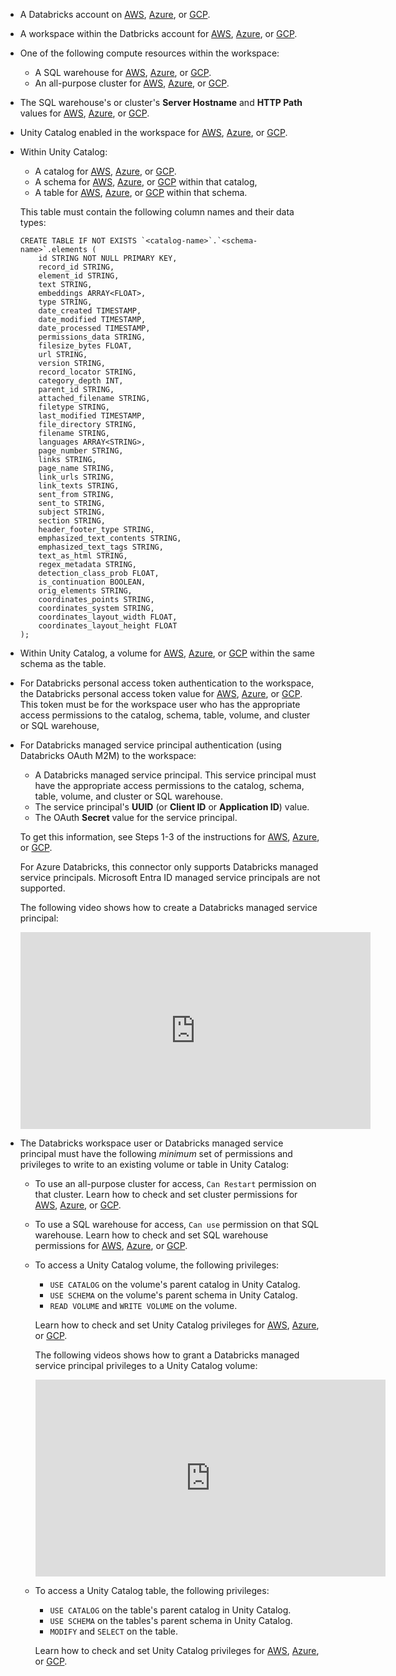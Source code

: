 - A Databricks account on [AWS](https://docs.databricks.com/getting-started/free-trial.html), 
  [Azure](https://learn.microsoft.com/azure/databricks/getting-started/), or 
  [GCP](https://docs.gcp.databricks.com/getting-started/index.html).
- A workspace within the Datbricks account for [AWS](https://docs.databricks.com/admin/workspace/index.html),
  [Azure](https://learn.microsoft.com/azure/databricks/admin/workspace/), or 
  [GCP](https://docs.gcp.databricks.com/admin/workspace/index.html).
- One of the following compute resources within the workspace:

  - A SQL warehouse for [AWS](https://docs.databricks.com/compute/sql-warehouse/create.html), 
    [Azure](https://learn.microsoft.com/azure/databricks/compute/sql-warehouse/create), or 
    [GCP](https://docs.gcp.databricks.com/compute/sql-warehouse/create.html).
  - An all-purpose cluster for [AWS](https://docs.databricks.com/compute/use-compute.html), 
    [Azure](https://learn.microsoft.com/azure/databricks/compute/use-compute), or 
    [GCP](https://docs.gcp.databricks.com/compute/use-compute.html).

- The SQL warehouse's or cluster's **Server Hostname** and **HTTP Path** values for [AWS](https://docs.databricks.com/integrations/compute-details.html), 
  [Azure](https://learn.microsoft.com/azure/databricks/integrations/compute-details), or 
  [GCP](https://docs.gcp.databricks.com/integrations/compute-details.html).
- Unity Catalog enabled in the workspace for [AWS](https://docs.databricks.com/data-governance/unity-catalog/get-started.html),
  [Azure](https://learn.microsoft.com/azure/databricks/data-governance/unity-catalog/get-started), or 
  [GCP](https://docs.gcp.databricks.com/data-governance/unity-catalog/get-started.html). 
- Within Unity Catalog:

  - A catalog 
    for [AWS](https://docs.databricks.com/catalogs/create-catalog.html), 
    [Azure](https://learn.microsoft.com/azure/databricks/catalogs/create-catalog), or 
    [GCP](https://docs.gcp.databricks.com/catalogs/create-catalog.html). 
  - A schema 
    for [AWS](https://docs.databricks.com/schemas/create-schema.html), 
    [Azure](https://learn.microsoft.com/azure/databricks/schemas/create-schema), or 
    [GCP](https://docs.gcp.databricks.com/schemas/create-schema.html)
    within that catalog, 
  - A table 
    for [AWS](https://docs.databricks.com/tables/managed.html), 
    [Azure](https://learn.microsoft.com/azure/databricks/tables/managed), or 
    [GCP](https://docs.gcp.databricks.com/tables/managed.html)
    within that schema.

  This table must contain the following column names and their data types:

  ```text
  CREATE TABLE IF NOT EXISTS `<catalog-name>`.`<schema-name>`.elements (
      id STRING NOT NULL PRIMARY KEY,
      record_id STRING,
      element_id STRING,
      text STRING,
      embeddings ARRAY<FLOAT>,
      type STRING,
      date_created TIMESTAMP,
      date_modified TIMESTAMP,
      date_processed TIMESTAMP,
      permissions_data STRING,
      filesize_bytes FLOAT,
      url STRING,
      version STRING,
      record_locator STRING,
      category_depth INT,
      parent_id STRING,
      attached_filename STRING,
      filetype STRING,
      last_modified TIMESTAMP,
      file_directory STRING,
      filename STRING,
      languages ARRAY<STRING>,
      page_number STRING,
      links STRING,
      page_name STRING,
      link_urls STRING,
      link_texts STRING,
      sent_from STRING,
      sent_to STRING,
      subject STRING,
      section STRING,
      header_footer_type STRING,
      emphasized_text_contents STRING,
      emphasized_text_tags STRING,
      text_as_html STRING,
      regex_metadata STRING,
      detection_class_prob FLOAT,
      is_continuation BOOLEAN,
      orig_elements STRING,
      coordinates_points STRING,
      coordinates_system STRING,
      coordinates_layout_width FLOAT,
      coordinates_layout_height FLOAT
  );
  ```

- Within Unity Catalog, a volume 
  for [AWS](https://docs.databricks.com/volumes/utility-commands.html), 
  [Azure](https://learn.microsoft.com/azure/databricks/volumes/utility-commands), 
  or [GCP](https://docs.gcp.databricks.com/volumes/utility-commands.html)
  within the same schema as the table. 
- For Databricks personal access token authentication to the workspace, the 
  Databricks personal access token value for 
  [AWS](https://docs.databricks.com/dev-tools/auth/pat.html#databricks-personal-access-tokens-for-workspace-users), 
  [Azure](https://learn.microsoft.com/azure/databricks/dev-tools/auth/pat#azure-databricks-personal-access-tokens-for-workspace-users), or 
  [GCP](https://docs.gcp.databricks.com/dev-tools/auth/pat.html#databricks-personal-access-tokens-for-workspace-users). 
  This token must be for the workspace user who 
  has the appropriate access permissions to the catalog, schema, table, volume, and cluster or SQL warehouse, 
- For Databricks managed service principal authentication (using Databricks OAuth M2M) to the workspace:

  - A Databricks managed service principal. 
    This service principal must have the appropriate access permissions to the catalog, schema, table, volume, and cluster or SQL warehouse.
  - The service principal's **UUID** (or **Client ID** or **Application ID**) value.
  - The OAuth **Secret** value for the service principal. 

  To get this information, see Steps 1-3 of the instructions for [AWS](https://docs.databricks.com/dev-tools/auth/oauth-m2m.html), 
  [Azure](https://learn.microsoft.com/azure/databricks/dev-tools/auth/oauth-m2m), or 
  [GCP](https://docs.gcp.databricks.com/dev-tools/auth/oauth-m2m.html).

  <Note>
      For Azure Databricks, this connector only supports Databricks managed service principals. 
      Microsoft Entra ID managed service principals are not supported.
  </Note>

  The following video shows how to create a Databricks managed service principal:

  <iframe
  width="560"
  height="315"
  src="https://www.youtube.com/embed/wBmqv5DaA1E"
  title="YouTube video player"
  frameborder="0"
  allow="accelerometer; autoplay; clipboard-write; encrypted-media; gyroscope; picture-in-picture"
  allowfullscreen
  ></iframe>

- The Databricks workspace user or Databricks managed service principal must have the following _minimum_ set of permissions and privileges to write to an 
  existing volume or table in Unity Catalog:

  - To use an all-purpose cluster for access, `Can Restart` permission on that cluster. Learn how to check and set cluster permissions for 
    [AWS](https://docs.databricks.com/compute/clusters-manage.html#compute-permissions), 
    [Azure](https://learn.microsoft.com/azure/databricks/compute/clusters-manage#cluster-level-permissions), or 
    [GCP](https://docs.gcp.databricks.com/compute/clusters-manage.html#compute-permissions).
  - To use a SQL warehouse for access, `Can use` permission on that SQL warehouse. Learn how to check and set SQL warehouse permissions for 
    [AWS](https://docs.databricks.com/compute/sql-warehouse/create.html#manage-a-sql-warehouse), 
    [Azure](https://learn.microsoft.com/azure/databricks/compute/sql-warehouse/create#manage), or 
    [GCP](https://docs.gcp.databricks.com/compute/sql-warehouse/create.html#manage-a-sql-warehouse).
  - To access a Unity Catalog volume, the following privileges:

    - `USE CATALOG` on the volume's parent catalog in Unity Catalog.
    - `USE SCHEMA` on the volume's parent schema in Unity Catalog.
    - `READ VOLUME` and `WRITE VOLUME` on the volume.

    Learn how to check and set Unity Catalog privileges for 
    [AWS](https://docs.databricks.com/data-governance/unity-catalog/manage-privileges/index.html#show-grant-and-revoke-privileges), 
    [Azure](https://learn.microsoft.com/azure/databricks/data-governance/unity-catalog/manage-privileges/#grant), or 
    [GCP](https://docs.gcp.databricks.com/data-governance/unity-catalog/manage-privileges/index.html#show-grant-and-revoke-privileges).

    The following videos shows how to grant a Databricks managed service principal privileges to a Unity Catalog volume:
    
    <iframe
    width="560"
    height="315"
    src="https://www.youtube.com/embed/DykQRxgh2aQ"
    title="YouTube video player"
    frameborder="0"
    allow="accelerometer; autoplay; clipboard-write; encrypted-media; gyroscope; picture-in-picture"
    allowfullscreen
    ></iframe>

  - To access a Unity Catalog table, the following privileges:

    - `USE CATALOG` on the table's parent catalog in Unity Catalog.
    - `USE SCHEMA` on the tables's parent schema in Unity Catalog.
    - `MODIFY` and `SELECT` on the table.

    Learn how to check and set Unity Catalog privileges for 
    [AWS](https://docs.databricks.com/data-governance/unity-catalog/manage-privileges/index.html#show-grant-and-revoke-privileges), 
    [Azure](https://learn.microsoft.com/azure/databricks/data-governance/unity-catalog/manage-privileges/#grant), or 
    [GCP](https://docs.gcp.databricks.com/data-governance/unity-catalog/manage-privileges/index.html#show-grant-and-revoke-privileges).